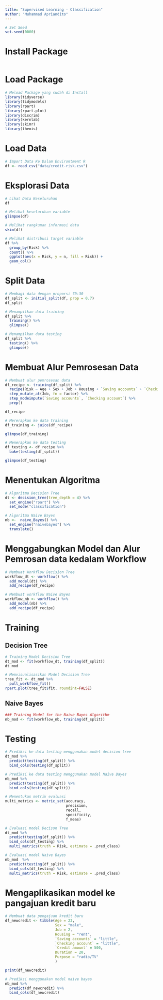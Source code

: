 ```yaml
---
title: "Supervised Learning - Classification"
author: "Muhammad Apriandito"
---
```


```r
# Set Seed
set.seed(0000)
```

# Install Package
```r

```

# Load Package
```r
# Meload Package yang sudah di Install
library(tidyverse)
library(tidymodels)
library(rpart)
library(rpart.plot)
library(discrim)
library(kernlab)
library(skimr)
library(themis)
```

# Load Data
```r
# Import Data Ke Dalam Environtment R
df <- read_csv("data/credit-risk.csv")
```

# Eksplorasi Data
```r
# Lihat Data Keseluruhan
df
```

```r
# Melihat keseluruhan variable
glimpse(df)
```

```r
# Melihat rangkuman informasi data
skim(df)
```

```r
# Melihat distribusi target variable 
df %>%
  group_by(Risk) %>%
  count() %>%
  ggplot(aes(x = Risk, y = n, fill = Risk)) +
  geom_col()
```

# Split Data
```r
# Membagi data dengan proporsi 70:30
df_split <- initial_split(df, prop = 0.7)
df_split
```

```r
# Menampilkan data training
df_split %>%
  training() %>%
  glimpse()
```

```r
# Menampilkan data testing
df_split %>%
  testing() %>%
  glimpse()
```

# Membuat Alur Pemrosesan Data
```r
# Membuat alur pemrosesan data
df_recipe <- training(df_split) %>%
  recipe(Risk ~ Age + Sex + Job + Housing + `Saving accounts` + `Checking account` + `Credit amount` + Duration + Purpose) %>%
  step_mutate_at(Job, fn = factor) %>%
  step_modeimpute(`Saving accounts`, `Checking account`) %>%
  prep()

df_recipe
```

```r
# Mererapkan ke data training
df_training <- juice(df_recipe)

glimpse(df_training)
```

```r
# Menerapkan ke data testing
df_testing <- df_recipe %>%
  bake(testing(df_split))

glimpse(df_testing)
```

# Menentukan Algoritma
```r
# Algoritma Decision Tree
dt <- decision_tree(tree_depth = 4) %>%
  set_engine("rpart") %>%
  set_mode("classification")
```

```r
# Algoritma Naive Bayes
nb <-  naive_Bayes() %>% 
  set_engine("naivebayes") %>% 
  translate()
```


# Menggabungkan Model dan Alur Pemrosan data kedalam Workflow
```r
# Membuat Workflow Decision Tree
workflow_dt <- workflow() %>%
  add_model(dt) %>%
  add_recipe(df_recipe)

```

```r
# Membuat workflow Naive Bayes
workflow_nb <- workflow() %>%
  add_model(nb) %>%
  add_recipe(df_recipe)
```

# Training

## Decision Tree
```r
# Training Model Decision Tree 
dt_mod <- fit(workflow_dt, training(df_split))
dt_mod
```

```r
# Memvisualisasikan Model Decision Tree
tree_fit <- dt_mod %>% 
  pull_workflow_fit()
rpart.plot(tree_fit$fit, roundint=FALSE)
```

## Naive Bayes
```r
### Training Model for the Naive Bayes Algorithm
nb_mod <- fit(workflow_nb, training(df_split))
```

# Testing
```r
# Prediksi ke data testing menggunakan model decision tree
dt_mod %>%
  predict(testing(df_split)) %>%
  bind_cols(testing(df_split))
```

```r
# Prediksi ke data testing menggunakan model Naive Bayes
nb_mod %>%
  predict(testing(df_split)) %>%
  bind_cols(testing(df_split))
```

```r
# Menentukan metrik evaluasi
multi_metrics <- metric_set(accuracy, 
                            precision, 
                            recall, 
                            specificity,
                            f_meas)
```

```r
# Evaluasi model Decison Tree
dt_mod %>%
  predict(testing(df_split)) %>%
  bind_cols(df_testing) %>%
  multi_metrics(truth = Risk, estimate = .pred_class)
```

```r
# Evaluasi model Naive Bayes
nb_mod  %>%
  predict(testing(df_split)) %>%
  bind_cols(df_testing) %>%
  multi_metrics(truth = Risk, estimate = .pred_class)
```

# Mengaplikasikan model ke pangajuan kredit baru

```r
# Membuat data pengajuan kredit baru
df_newcredit <- tibble(Age = 23, 
                       Sex = "male", 
                       Job = 2, 
                       Housing = "rent", 
                       `Saving accounts` = "little", 
                       `Checking account` = "little", 
                       `Credit amount` = 500, 
                       Duration = 20, 
                       Purpose = "radio/TV"
                       )

print(df_newcredit)
```

```r
# Prediksi menggunakan model naive bayes
nb_mod %>%
  predict(df_newcredit) %>%
  bind_cols(df_newcredit)
```

